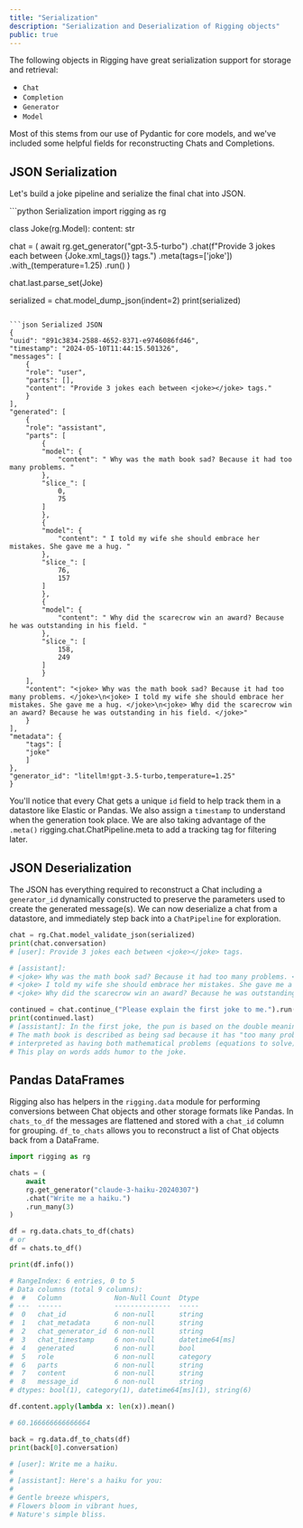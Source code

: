 ```yaml
---
title: "Serialization"
description: "Serialization and Deserialization of Rigging objects"
public: true
---
```


The following objects in Rigging have great serialization support for storage and retrieval:

- `Chat`
- `Completion`
- `Generator`
- `Model`

Most of this stems from our use of Pydantic for core models, and we've included some helpful fields for reconstructing Chats and Completions.

## JSON Serialization

Let's build a joke pipeline and serialize the final chat into JSON.

<CodeGroup>
```python Serialization
import rigging as rg

class Joke(rg.Model):
    content: str

chat = (
    await
    rg.get_generator("gpt-3.5-turbo")
    .chat(f"Provide 3 jokes each between {Joke.xml_tags()} tags.")
    .meta(tags=['joke'])
    .with_(temperature=1.25)
    .run()
)

chat.last.parse_set(Joke)

serialized = chat.model_dump_json(indent=2)
print(serialized)
```

```json Serialized JSON
{
"uuid": "891c3834-2588-4652-8371-e9746086fd46",
"timestamp": "2024-05-10T11:44:15.501326",
"messages": [
    {
    "role": "user",
    "parts": [],
    "content": "Provide 3 jokes each between <joke></joke> tags."
    }
],
"generated": [
    {
    "role": "assistant",
    "parts": [
        {
        "model": {
            "content": " Why was the math book sad? Because it had too many problems. "
        },
        "slice_": [
            0,
            75
        ]
        },
        {
        "model": {
            "content": " I told my wife she should embrace her mistakes. She gave me a hug. "
        },
        "slice_": [
            76,
            157
        ]
        },
        {
        "model": {
            "content": " Why did the scarecrow win an award? Because he was outstanding in his field. "
        },
        "slice_": [
            158,
            249
        ]
        }
    ],
    "content": "<joke> Why was the math book sad? Because it had too many problems. </joke>\n<joke> I told my wife she should embrace her mistakes. She gave me a hug. </joke>\n<joke> Why did the scarecrow win an award? Because he was outstanding in his field. </joke>"
    }
],
"metadata": {
    "tags": [
    "joke"
    ]
},
"generator_id": "litellm!gpt-3.5-turbo,temperature=1.25"
}
```
</CodeGroup>

You'll notice that every Chat gets a unique `id` field to help track them in a datastore like Elastic or Pandas. We also assign a `timestamp` to understand when the generation took place. We are also taking advantage of the `.meta()` rigging.chat.ChatPipeline.meta to add a tracking tag for filtering later.

## JSON Deserialization

The JSON has everything required to reconstruct a Chat including a `generator_id` dynamically constructed to preserve the parameters used to create the generated message(s). We can now deserialize a chat from a datastore, and immediately step back into a `ChatPipeline` for exploration.

```python
chat = rg.Chat.model_validate_json(serialized)
print(chat.conversation)
# [user]: Provide 3 jokes each between <joke></joke> tags.

# [assistant]:
# <joke> Why was the math book sad? Because it had too many problems. </joke>
# <joke> I told my wife she should embrace her mistakes. She gave me a hug. </joke>
# <joke> Why did the scarecrow win an award? Because he was outstanding in his field. </joke>

continued = chat.continue_("Please explain the first joke to me.").run()
print(continued.last)
# [assistant]: In the first joke, the pun is based on the double meaning of the word "problems."
# The math book is described as being sad because it has "too many problems," which could be
# interpreted as having both mathematical problems (equations to solve) and emotional difficulties.
# This play on words adds humor to the joke.
```

## Pandas DataFrames

Rigging also has helpers in the `rigging.data` module for performing conversions between Chat objects and other storage formats like Pandas. In `chats_to_df` the messages are flattened and stored with a `chat_id` column for grouping. `df_to_chats` allows you to reconstruct a list of Chat objects back from a DataFrame.

```python
import rigging as rg

chats = (
    await
    rg.get_generator("claude-3-haiku-20240307")
    .chat("Write me a haiku.")
    .run_many(3)
)

df = rg.data.chats_to_df(chats)
# or
df = chats.to_df()

print(df.info())

# RangeIndex: 6 entries, 0 to 5
# Data columns (total 9 columns):
#  #   Column             Non-Null Count  Dtype
# ---  ------             --------------  -----
#  0   chat_id            6 non-null      string
#  1   chat_metadata      6 non-null      string
#  2   chat_generator_id  6 non-null      string
#  3   chat_timestamp     6 non-null      datetime64[ms]
#  4   generated          6 non-null      bool
#  5   role               6 non-null      category
#  6   parts              6 non-null      string
#  7   content            6 non-null      string
#  8   message_id         6 non-null      string
# dtypes: bool(1), category(1), datetime64[ms](1), string(6)

df.content.apply(lambda x: len(x)).mean()

# 60.166666666666664

back = rg.data.df_to_chats(df)
print(back[0].conversation)

# [user]: Write me a haiku.
#
# [assistant]: Here's a haiku for you:
#
# Gentle breeze whispers,
# Flowers bloom in vibrant hues,
# Nature's simple bliss.
```
